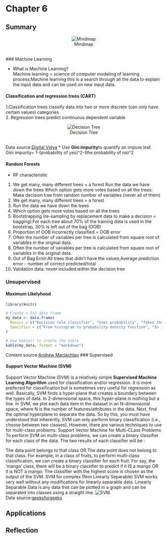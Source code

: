 # Chapter 6

## Summary

<center>![Mindmap](image/week6mindmap.jpg)</center>

</br> \### Machine Learning

-   What is Machine Learning?</br> Machine learning = science of computer modeling of learning process;Machine learning this is a search through all the data to explain the input data and can be used on new input data.

#### Classification and regression trees (CART)

1.Classification trees classify data into two or more discrete (can only have certain values) categories</br> 2. Regression trees predict continuous dependent variable

<center>![Decision Tree](image/Decisiontree.png)</center>

</br> Data source:[Digital Vidya](https://www.digitalvidya.com/blog/classification-and-regression-trees/) \* Use **Gini impurity**to quantify an impure leaf.</br> Gini impurity= 1-(probability of yes)\^2-(the probability of no)\^2

#### Random Forests

-   RF characteristic

1.  We get many, many different trees = a forest Run the data we have down the trees Which option gets more votes based on all the trees: Make decision tree from random number of variables (never all of them)</br>
2.  We get many, many different trees = a forest</br>
3.  Run the data we have down the trees</br>
4.  Which option gets more votes based on all the trees</br>
5.  Bootstrapping (re-sampling by replacement data to make a decision = bagging):For each tree about 70% of the training data is used in the bootstrap, 30% is left out of the bag (OOB)</br>
6.  Proportion of OOB incorrectly classified = OOB error</br>
7.  Often the number of variables per tree is calculated from square root of variables in the original data.</br>
8.  Often the number of variables per tree is calculated from square root of variables in the original data.</br>
9.  Out of Bag Error:All trees that didn't have the values;Average prediction error - number of correct predicted/total</br>
10. Validation data: never included within the decision tree</br>

### Unsupervised

#### Maximum Likelyhood

```r
library(knitr)

# Create a 5x2 data frame
my_data <- data.frame(
  Basics = c("Decision rule classifier", "Uses probability", "Takes the image and assigns pixel to the most probable land cover type.", "Takes the image and assigns pixel to the most probable land cover type."),
  Specifics = c("From histogram to probability density function", "In imagery this is n dimensional multivariate normal density function", "Each pixel from image data is passed to the maximum likelihood rule > assigns landover to the largest product.", "Based on probability, the data (landcover) most probably to have the values in our pixel")
)

# Use kable() to create the table
kable(my_data, format = "markdown")
```

Content source:[Andrew Maclachlan](https://andrewmaclachlan.github.io/CASA0023-lecture-6/#73) \### Supervised

#### Support Vector Machine (SVM)

Support Vector Machine (SVM) is a relatively simple **Supervised Machine Learning Algorithm** used for classification and/or regression. It is more preferred for classification but is sometimes very useful for regression as well. Basically, SVM finds a hyper-plane that creates a boundary between the types of data. In 2-dimensional space, this hyper-plane is nothing but a line. In SVM, we plot each data item in the dataset in an N-dimensional space, where N is the number of features/attributes in the data. Next, find the optimal hyperplane to separate the data. So by this, you must have understood that inherently, SVM can only perform binary classification (i.e., choose between two classes). However, there are various techniques to use for multi-class problems. Support Vector Machine for Multi-CLass Problems To perform SVM on multi-class problems, we can create a binary classifier for each class of the data. The two results of each classifier will be :

The data point belongs to that class OR The data point does not belong to that class. For example, in a class of fruits, to perform multi-class classification, we can create a binary classifier for each fruit. For say, the 'mango' class, there will be a binary classifier to predict if it IS a mango OR it is NOT a mango. The classifier with the highest score is chosen as the output of the SVM. SVM for complex (Non Linearly Separable) SVM works very well without any modifications for linearly separable data. Linearly Separable Data is any data that can be plotted in a graph and can be separated into classes using a straight line. ![SVM](image/Linear.png) </br> Data source:[geeksforgeeks](https://www.geeksforgeeks.org/introduction-to-support-vector-machines-svm/)

## Applications

## Reflection
